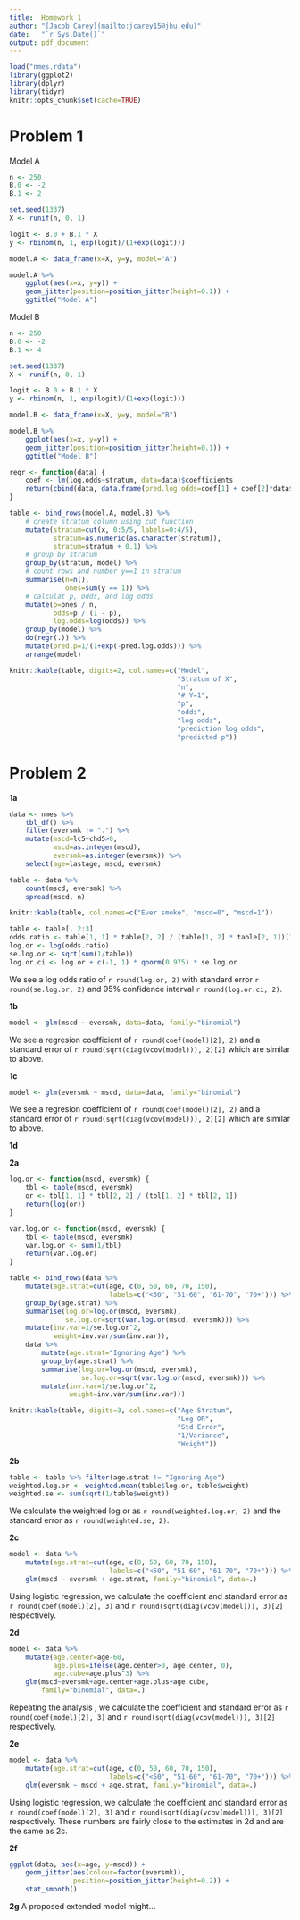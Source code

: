 ```yaml
---
title:  Homework 1
author: "[Jacob Carey](mailto:jcarey15@jhu.edu)"
date:   "`r Sys.Date()`"
output: pdf_document
---
```


```r
load("nmes.rdata")
library(ggplot2)
library(dplyr)
library(tidyr)
knitr::opts_chunk$set(cache=TRUE)
```

Problem 1
=========

Model A

```r
n <- 250
B.0 <- -2
B.1 <- 2

set.seed(1337)
X <- runif(n, 0, 1)

logit <- B.0 + B.1 * X
y <- rbinom(n, 1, exp(logit)/(1+exp(logit)))

model.A <- data_frame(x=X, y=y, model="A")

model.A %>%
    ggplot(aes(x=x, y=y)) +
    geom_jitter(position=position_jitter(height=0.1)) +
    ggtitle("Model A")
```

Model B

```r
n <- 250
B.0 <- -2
B.1 <- 4

set.seed(1337)
X <- runif(n, 0, 1)

logit <- B.0 + B.1 * X
y <- rbinom(n, 1, exp(logit)/(1+exp(logit)))

model.B <- data_frame(x=X, y=y, model="B")

model.B %>%
    ggplot(aes(x=x, y=y)) +
    geom_jitter(position=position_jitter(height=0.1)) +
    ggtitle("Model B")
```

```r
regr <- function(data) {
    coef <- lm(log.odds~stratum, data=data)$coefficients
    return(cbind(data, data.frame(pred.log.odds=coef[1] + coef[2]*data$stratum)))
}

table <- bind_rows(model.A, model.B) %>%
    # create stratum column using cut function
    mutate(stratum=cut(x, 0:5/5, labels=0:4/5),
           stratum=as.numeric(as.character(stratum)),
           stratum=stratum + 0.1) %>%
    # group by stratum
    group_by(stratum, model) %>%
    # count rows and number y==1 in stratum
    summarise(n=n(),
              ones=sum(y == 1)) %>%
    # calculat p, odds, and log odds
    mutate(p=ones / n,
           odds=p / (1 - p),
           log.odds=log(odds)) %>%
    group_by(model) %>%
    do(regr(.)) %>%
    mutate(pred.p=1/(1+exp(-pred.log.odds))) %>%
    arrange(model)

knitr::kable(table, digits=2, col.names=c("Model",
                                          "Stratum of X",
                                          "n",
                                          "# Y=1",
                                          "p",
                                          "odds",
                                          "log odds",
                                          "prediction log odds",
                                          "predicted p"))

```

Problem 2
=========

**1a**

```r
data <- nmes %>%
    tbl_df() %>%
    filter(eversmk != ".") %>%
    mutate(mscd=lc5+chd5>0,
           mscd=as.integer(mscd),
           eversmk=as.integer(eversmk)) %>%
    select(age=lastage, mscd, eversmk)

table <- data %>%
    count(mscd, eversmk) %>%
    spread(mscd, n)

knitr::kable(table, col.names=c("Ever smoke", "mscd=0", "mscd=1"))

table <- table[, 2:3]
odds.ratio <- table[1, 1] * table[2, 2] / (table[1, 2] * table[2, 1])[1, ]
log.or <- log(odds.ratio)
se.log.or <- sqrt(sum(1/table))
log.or.ci <- log.or + c(-1, 1) * qnorm(0.975) * se.log.or

```

We see a log odds ratio of `r round(log.or, 2)` with standard error
`r round(se.log.or, 2)` and 95% confidence interval 
`r round(log.or.ci, 2)`.

**1b**

```r
model <- glm(mscd ~ eversmk, data=data, family="binomial")
```

We see a regresion coefficient of `r round(coef(model)[2], 2)` and
a standard error of `r round(sqrt(diag(vcov(model))), 2)[2]` which are
similar to above.

**1c**

```r
model <- glm(eversmk ~ mscd, data=data, family="binomial")
```

We see a regresion coefficient of `r round(coef(model)[2], 2)` and
a standard error of `r round(sqrt(diag(vcov(model))), 2)[2]` which are
similar to above.

**1d**

**2a**
```r
log.or <- function(mscd, eversmk) {
    tbl <- table(mscd, eversmk)
    or <- tbl[1, 1] * tbl[2, 2] / (tbl[1, 2] * tbl[2, 1])
    return(log(or))
}

var.log.or <- function(mscd, eversmk) {
    tbl <- table(mscd, eversmk)
    var.log.or <- sum(1/tbl)
    return(var.log.or)
}

table <- bind_rows(data %>%
    mutate(age.strat=cut(age, c(0, 50, 60, 70, 150),
                         labels=c("<50", "51-60", "61-70", "70+"))) %>%
    group_by(age.strat) %>%
    summarise(log.or=log.or(mscd, eversmk),
              se.log.or=sqrt(var.log.or(mscd, eversmk))) %>%
    mutate(inv.var=1/se.log.or^2,
           weight=inv.var/sum(inv.var)),
    data %>%
        mutate(age.strat="Ignoring Age") %>%
        group_by(age.strat) %>%
        summarise(log.or=log.or(mscd, eversmk),
                  se.log.or=sqrt(var.log.or(mscd, eversmk))) %>%
        mutate(inv.var=1/se.log.or^2,
               weight=inv.var/sum(inv.var)))

knitr::kable(table, digits=3, col.names=c("Age Stratum",
                                          "Log OR",
                                          "Std Error",
                                          "1/Variance",
                                          "Weight"))
```

**2b**
```r
table <- table %>% filter(age.strat != "Ignoring Age")
weighted.log.or <- weighted.mean(table$log.or, table$weight)
weighted.se <- sum(sqrt(1/table$weight))
```

We calculate the weighted log or as `r round(weighted.log.or, 2)` and
the standard error as `r round(weighted.se, 2)`.

**2c**
```r
model <- data %>%
    mutate(age.strat=cut(age, c(0, 50, 60, 70, 150),
                         labels=c("<50", "51-60", "61-70", "70+"))) %>%
    glm(mscd ~ eversmk + age.strat, family="binomial", data=.)
```

Using logistic regression, we calculate the coefficient and standard
error as `r round(coef(model)[2], 3)` and 
`r round(sqrt(diag(vcov(model))), 3)[2]` respectively.

**2d**
```r
model <- data %>%
    mutate(age.center=age-60,
           age.plus=ifelse(age.center>0, age.center, 0),
           age.cube=age.plus^3) %>%
    glm(mscd~eversmk+age.center+age.plus+age.cube, 
        family="binomial", data=.)
```

Repeating the analysis , we calculate the coefficient and standard
error as `r round(coef(model)[2], 3)` and 
`r round(sqrt(diag(vcov(model))), 3)[2]` respectively.

**2e**
```r
model <- data %>%
    mutate(age.strat=cut(age, c(0, 50, 60, 70, 150),
                         labels=c("<50", "51-60", "61-70", "70+"))) %>%
    glm(eversmk ~ mscd + age.strat, family="binomial", data=.)
```

Using logistic regression, we calculate the coefficient and standard
error as `r round(coef(model)[2], 3)` and 
`r round(sqrt(diag(vcov(model))), 3)[2]` respectively. These numbers are
fairly close to the estimates in 2d and are the same as 2c.

**2f**
```r
ggplot(data, aes(x=age, y=mscd)) +
    geom_jitter(aes(colour=factor(eversmk)),
                position=position_jitter(height=0.2)) +
    stat_smooth()
```

**2g**
A proposed extended model might...
